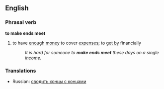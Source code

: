 ==English==
===Phrasal verb===
'''to make ends meet'''
#{{idiom}} to have [[enough]] [[money]] to cover [[expenses]]; to [[get by]] financially
#:''It is hard for someone to '''make ends meet''' these days on a single income.''
=== Translations ===
*Russian: [[сводить концы с концами]]